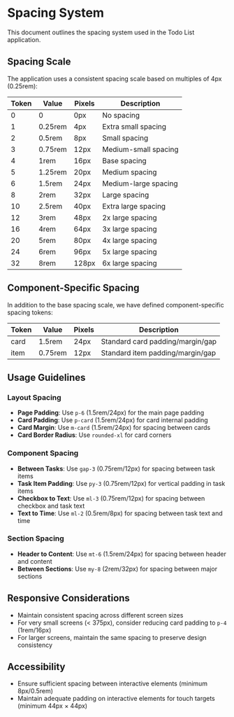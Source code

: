 # Spacing System

This document outlines the spacing system used in the Todo List application.

## Spacing Scale

The application uses a consistent spacing scale based on multiples of 4px (0.25rem):

| Token | Value    | Pixels | Description                       |
|-------|----------|--------|-----------------------------------|
| 0     | 0        | 0px    | No spacing                        |
| 1     | 0.25rem  | 4px    | Extra small spacing              |
| 2     | 0.5rem   | 8px    | Small spacing                     |
| 3     | 0.75rem  | 12px   | Medium-small spacing             |
| 4     | 1rem     | 16px   | Base spacing                      |
| 5     | 1.25rem  | 20px   | Medium spacing                    |
| 6     | 1.5rem   | 24px   | Medium-large spacing             |
| 8     | 2rem     | 32px   | Large spacing                     |
| 10    | 2.5rem   | 40px   | Extra large spacing              |
| 12    | 3rem     | 48px   | 2x large spacing                 |
| 16    | 4rem     | 64px   | 3x large spacing                 |
| 20    | 5rem     | 80px   | 4x large spacing                 |
| 24    | 6rem     | 96px   | 5x large spacing                 |
| 32    | 8rem     | 128px  | 6x large spacing                 |

## Component-Specific Spacing

In addition to the base spacing scale, we have defined component-specific spacing tokens:

| Token      | Value    | Pixels | Description                       |
|------------|----------|--------|-----------------------------------|
| card       | 1.5rem   | 24px   | Standard card padding/margin/gap  |
| item       | 0.75rem  | 12px   | Standard item padding/margin/gap  |

## Usage Guidelines

### Layout Spacing

- **Page Padding**: Use `p-6` (1.5rem/24px) for the main page padding
- **Card Padding**: Use `p-card` (1.5rem/24px) for card internal padding
- **Card Margin**: Use `m-card` (1.5rem/24px) for spacing between cards
- **Card Border Radius**: Use `rounded-xl` for card corners

### Component Spacing

- **Between Tasks**: Use `gap-3` (0.75rem/12px) for spacing between task items
- **Task Item Padding**: Use `py-3` (0.75rem/12px) for vertical padding in task items
- **Checkbox to Text**: Use `ml-3` (0.75rem/12px) for spacing between checkbox and task text
- **Text to Time**: Use `ml-2` (0.5rem/8px) for spacing between task text and time

### Section Spacing

- **Header to Content**: Use `mt-6` (1.5rem/24px) for spacing between header and content
- **Between Sections**: Use `my-8` (2rem/32px) for spacing between major sections

## Responsive Considerations

- Maintain consistent spacing across different screen sizes
- For very small screens (< 375px), consider reducing card padding to `p-4` (1rem/16px)
- For larger screens, maintain the same spacing to preserve design consistency

## Accessibility

- Ensure sufficient spacing between interactive elements (minimum 8px/0.5rem)
- Maintain adequate padding on interactive elements for touch targets (minimum 44px × 44px) 